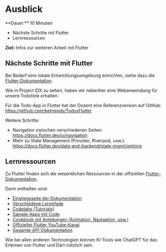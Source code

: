 
# Ausblick

<Callout>
  **Dauer:** 10 Minuten

  - Nächste Schritte mit Flutter
  - Lernressourcen

  **Ziel:** Infos zur weiteren Arbeit mit Flutter
</Callout>

## Nächste Schritte mit Flutter

Bei Bedarf eine lokale Entwicklungsumgebung einrichten, 
siehe dazu die 
[Flutter-Dokumentation](https://flutter.dev/docs/get-started/install).

Wie in Project IDX zu sehen, haben wir nebenher eine Webanwendung
für unsere Todoliste erhalten.

Für die Todo-App in Flutter hat der Dozent eine Referenzversion
auf GitHub: https://github.com/behrends/TodosFlutter

Weitere Schritte:

- Navigation zwischen verschiedenen Seiten: https://docs.flutter.dev/ui/navigation
- Mehr zu State Management (Provider, Riverpod, usw.): https://docs.flutter.dev/data-and-backend/state-mgmt/options

## Lernressourcen

Zu Flutter finden sich die wesentlichen Ressourcen in
der offiziellen [Flutter-Dokumentation](https://flutter.dev/docs).

Darin enthalten sind:

- [Einstiegsseite der Dokumentation](https://docs.flutter.dev)
- [Verschiedene Lernpfade](https://flutter.dev/learn)
- [Codelabs (Tutorials)](https://docs.flutter.dev/codelabs)
- [Sample Apps mit Code](https://flutter.github.io/samples/)
- [Cookbook mit Anleitungen (Animation, Navigation, usw.)](https://docs.flutter.dev/cookbook)
- [Offizieller Flutter YouTube-Kanal](https://www.youtube.com/@flutterdev)
- [Gesamte API-Dokumentation](https://api.flutter.dev/)

Wie bei allen anderen Technologien können KI-Tools wie ChatGPT 
für das Erlernen von Flutter und Dart nützlich sein.